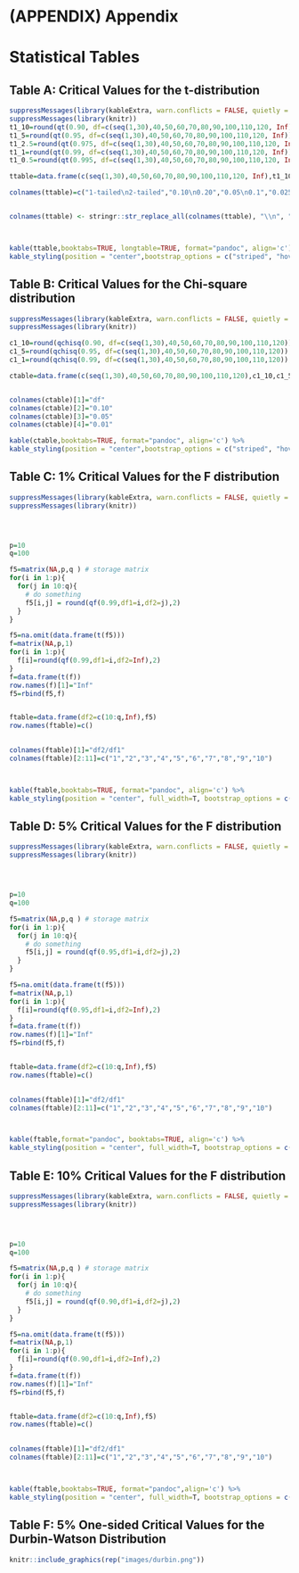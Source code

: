 # (APPENDIX) Appendix {-}
# Statistical Tables 

## Table A: Critical Values for the t-distribution {-}

```{r table1, echo = FALSE, message=F, warning=F}

suppressMessages(library(kableExtra, warn.conflicts = FALSE, quietly = T))
suppressMessages(library(knitr))
t1_10=round(qt(0.90, df=c(seq(1,30),40,50,60,70,80,90,100,110,120, Inf)),3)   
t1_5=round(qt(0.95, df=c(seq(1,30),40,50,60,70,80,90,100,110,120, Inf)),3)   
t1_2.5=round(qt(0.975, df=c(seq(1,30),40,50,60,70,80,90,100,110,120, Inf)),3)   
t1_1=round(qt(0.99, df=c(seq(1,30),40,50,60,70,80,90,100,110,120, Inf)),3)  
t1_0.5=round(qt(0.995, df=c(seq(1,30),40,50,60,70,80,90,100,110,120, Inf)),3)  

ttable=data.frame(c(seq(1,30),40,50,60,70,80,90,100,110,120, Inf),t1_10,t1_5,t1_2.5,t1_1,t1_0.5)

colnames(ttable)=c("1-tailed\n2-tailed","0.10\n0.20","0.05\n0.1","0.025\n0.05","0.01\n0.02","0.005\n0.01")


colnames(ttable) <- stringr::str_replace_all(colnames(ttable), "\\n", "<br>")



kable(ttable,booktabs=TRUE, longtable=TRUE, format="pandoc", align='c') %>%
kable_styling(position = "center",bootstrap_options = c("striped", "hover", "condensed", "responsive"),latex_options = c("hold_position", "repeat_header"))

```


## Table B: Critical Values for the Chi-square distribution {-}

```{r table2, echo = FALSE, message=F, warning=F}

suppressMessages(library(kableExtra, warn.conflicts = FALSE, quietly = T))
suppressMessages(library(knitr))

c1_10=round(qchisq(0.90, df=c(seq(1,30),40,50,60,70,80,90,100,110,120)),2)   
c1_5=round(qchisq(0.95, df=c(seq(1,30),40,50,60,70,80,90,100,110,120)),2)   
c1_1=round(qchisq(0.99, df=c(seq(1,30),40,50,60,70,80,90,100,110,120)),2)  

ctable=data.frame(c(seq(1,30),40,50,60,70,80,90,100,110,120),c1_10,c1_5,c1_1)


colnames(ctable)[1]="df"
colnames(ctable)[2]="0.10"
colnames(ctable)[3]="0.05"
colnames(ctable)[4]="0.01"

kable(ctable,booktabs=TRUE, format="pandoc", align='c') %>%
kable_styling(position = "center",bootstrap_options = c("striped", "hover", "condensed", "responsive"))

```


## Table C: 1\% Critical Values for the F distribution {-}

```{r table3, echo = FALSE, message=F, warning=F}

suppressMessages(library(kableExtra, warn.conflicts = FALSE, quietly = T))
suppressMessages(library(knitr))




p=10
q=100

f5=matrix(NA,p,q ) # storage matrix
for(i in 1:p){
  for(j in 10:q){
    # do something
    f5[i,j] = round(qf(0.99,df1=i,df2=j),2)
  }  
}

f5=na.omit(data.frame(t(f5)))
f=matrix(NA,p,1)
for(i in 1:p){
  f[i]=round(qf(0.99,df1=i,df2=Inf),2)
}
f=data.frame(t(f))
row.names(f)[1]="Inf"
f5=rbind(f5,f)


ftable=data.frame(df2=c(10:q,Inf),f5)
row.names(ftable)=c()

  
colnames(ftable)[1]="df2/df1"
colnames(ftable)[2:11]=c("1","2","3","4","5","6","7","8","9","10")



kable(ftable,booktabs=TRUE, format="pandoc", align='c') %>%
kable_styling(position = "center", full_width=T, bootstrap_options = c("striped", "hover", "condensed", "responsive"))

```


## Table D: 5\% Critical Values for the F distribution {-}

```{r table4, echo = FALSE, message=F, warning=F}

suppressMessages(library(kableExtra, warn.conflicts = FALSE, quietly = T))
suppressMessages(library(knitr))




p=10
q=100

f5=matrix(NA,p,q ) # storage matrix
for(i in 1:p){
  for(j in 10:q){
    # do something
    f5[i,j] = round(qf(0.95,df1=i,df2=j),2)
  }  
}

f5=na.omit(data.frame(t(f5)))
f=matrix(NA,p,1)
for(i in 1:p){
  f[i]=round(qf(0.95,df1=i,df2=Inf),2)
}
f=data.frame(t(f))
row.names(f)[1]="Inf"
f5=rbind(f5,f)


ftable=data.frame(df2=c(10:q,Inf),f5)
row.names(ftable)=c()

  
colnames(ftable)[1]="df2/df1"
colnames(ftable)[2:11]=c("1","2","3","4","5","6","7","8","9","10")



kable(ftable,format="pandoc", booktabs=TRUE, align='c') %>%
kable_styling(position = "center", full_width=T, bootstrap_options = c("striped", "hover", "condensed", "responsive"))

```



## Table E: 10\% Critical Values for the F distribution {-}

```{r table5, echo = FALSE, message=F, warning=F}

suppressMessages(library(kableExtra, warn.conflicts = FALSE, quietly = T))
suppressMessages(library(knitr))




p=10
q=100

f5=matrix(NA,p,q ) # storage matrix
for(i in 1:p){
  for(j in 10:q){
    # do something
    f5[i,j] = round(qf(0.90,df1=i,df2=j),2)
  }  
}

f5=na.omit(data.frame(t(f5)))
f=matrix(NA,p,1)
for(i in 1:p){
  f[i]=round(qf(0.90,df1=i,df2=Inf),2)
}
f=data.frame(t(f))
row.names(f)[1]="Inf"
f5=rbind(f5,f)


ftable=data.frame(df2=c(10:q,Inf),f5)
row.names(ftable)=c()

  
colnames(ftable)[1]="df2/df1"
colnames(ftable)[2:11]=c("1","2","3","4","5","6","7","8","9","10")



kable(ftable,booktabs=TRUE, format="pandoc",align='c') %>%
kable_styling(position = "center", full_width=T, bootstrap_options = c("striped", "hover", "condensed", "responsive"))

```


## Table F: 5\% One-sided Critical Values for the  Durbin-Watson Distribution {-}

```{r echo=F}
knitr::include_graphics(rep("images/durbin.png"))
```







